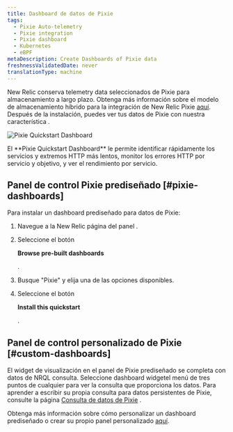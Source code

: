```yaml
---
title: Dashboard de datos de Pixie
tags:
  - Pixie Auto-telemetry
  - Pixie integration
  - Pixie dashboard
  - Kubernetes
  - eBPF
metaDescription: Create Dashboards of Pixie data
freshnessValidatedDate: never
translationType: machine
---
```



New Relic conserva telemetry data seleccionados de Pixie para almacenamiento a largo plazo. Obtenga más información sobre el modelo de almacenamiento híbrido para la integración de New Relic Pixie [aquí](/docs/kubernetes-pixie/auto-telemetry-pixie/understand-use-data/overview). Después de la instalación, puedes ver tus datos de Pixie con nuestra característica <InlinePopover type="dashboards"/>.

<img
  title="Pixie Quickstart Dashboard"
  alt="Pixie Quickstart Dashboard"
  src={pixieDashboard}
/>

<figcaption>
  El <DoNotTranslate>**Pixie Quickstart Dashboard**</DoNotTranslate> le permite identificar rápidamente los servicios y extremos HTTP más lentos, monitor los errores HTTP por servicio y objetivo, y ver el rendimiento por servicio.
</figcaption>

## Panel de control Pixie prediseñado [#pixie-dashboards]

Para instalar un dashboard prediseñado para datos de Pixie:

1. Navegue a la New Relic [](https://one.newrelic.com/dashboards)página del panel .

2. Seleccione el botón

   <DoNotTranslate>**Browse pre-built dashboards**</DoNotTranslate>

   .

3. Busque "Pixie" y elija una de las opciones disponibles.

4. Seleccione el botón

   <DoNotTranslate>**Install this quickstart**</DoNotTranslate>

   .

## Panel de control personalizado de Pixie [#custom-dashboards]

El widget de visualización en el panel de Pixie prediseñado se completa con datos de NRQL consulta. Seleccione dashboard widgetel menú de tres puntos de cualquier para ver la consulta que proporciona los datos. Para aprender a escribir su propia consulta para datos persistentes de Pixie, consulte la página [Consulta de datos de Pixie](/docs/kubernetes-pixie/auto-telemetry-pixie/understand-use-data/query-pixie-data) .

Obtenga más información sobre cómo personalizar un dashboard prediseñado o crear su propio panel personalizado [aquí](/docs/query-your-data/explore-query-data/dashboards/introduction-dashboards).